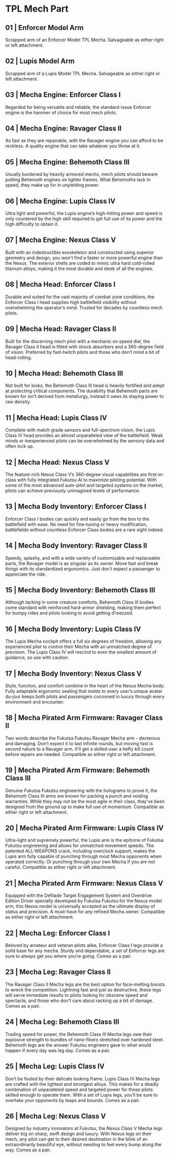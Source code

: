 
# TPL Mech Part

## 01 | Enforcer Model Arm

Scrapped arm of an Enforcer Model TPL Mecha. Salvageable as either right or left attachment.

## 02 | Lupis Model Arm

Scrapped arm of a Lupis Model TPL Mecha. Salvageable as either right or left attachment.

## 03 | Mecha Engine: Enforcer Class I

Regarded for being versatile and reliable, the standard-issue Enforcer engine is the hammer of choice for most mech pilots.

## 04 | Mecha Engine: Ravager Class II

As fast as they are repairable, with the Ravager engine you can afford to be reckless. A quality engine that can take whatever you throw at it.

## 05 | Mecha Engine: Behemoth Class III

Usually burdened by heavily armored mechs, mech pilots should beware putting Behemoth engines on lighter frames. What Behemoths lack in speed, they make up for in unyielding power.

## 06 | Mecha Engine: Lupis Class IV

Ultra light and powerful, the Lupis engine’s high-hitting power and speed is only countered by the high skill required to get full use of its power and the high difficulty to obtain it.

## 07 | Mecha Engine: Nexus Class V

Built with an indestructible exoskeleton and constructed using superior geometry and design, you won't find a faster or more powerful engine than the Nexus. The exterior shells are coded to mimic ultra hard cold-rolled titanium alloys, making it the most durable and sleek of all the engines.

## 08 | Mecha Head: Enforcer Class I

Durable and suited for the vast majority of combat zone conditions, the Enforcer Class I head supplies high battlefield visibility without overwhelming the operator’s mind. Trusted for decades by countless mech pilots.

## 09 | Mecha Head: Ravager Class II

Built for the discerning mech pilot with a mechanic on speed dial, the Ravager Class II head is fitted with shock absorbers and a 360-degree field of vision. Preferred by fast-twitch pilots and those who don’t mind a bit of head-rolling.

## 10 | Mecha Head: Behemoth Class III

Not built for looks, the Behemoth Class III head is heavily fortified and adept at protecting critical components. The durability that Behemoth parts are known for isn't derived from metallurgy, instead it owes its staying power to raw density.

## 11 | Mecha Head: Lupis Class IV

Complete with match grade sensors and full-spectrum vision, the Lupis Class IV head provides an almost unparalleled view of the battlefield. Weak minds or inexperienced pilots can be overwhelmed by the sensory data and often lock up.

## 12 | Mecha Head: Nexus Class V

The feature-rich Nexus Class V’s 360-degree visual capabilities are first-in-class with fully integrated Fukutsu AI to maximize piloting potential. With some of the most advanced auto-pilot and targeted systems on the market, pilots can achieve previously unimagined levels of performance.

## 13 | Mecha Body Inventory: Enforcer Class I

Enforcer Class I bodies can quickly and easily go from the box to the battlefield with ease. No need for fine-tuning or heavy modification, battlefields without countless Enforcer Class bodies are a rare sight indeed.

## 14 | Mecha Body Inventory: Ravager Class II

Speedy, splashy, and with a wide variety of customizable and replaceable parts, the Ravager model is as singular as its owner. Move fast and break things with its standardized ergonomics. Just don’t expect a passenger to appreciate the ride.

## 15 | Mecha Body Inventory: Behemoth Class III

Although lacking in some creature comforts, Behemoth Class III bodies come standard with reinforced hard-armor shielding, making them perfect for bumpy rides and pilots looking to avoid getting d’mezzed.

## 16 | Mecha Body Inventory: Lupis Class IV

The Lupis Mecha cockpit offers a full six degrees of freedom, allowing any experienced pilot to control their Mecha with an unmatched degree of precision. The Lupis Class IV will rescind to even the smallest amount of guidance, so use with caution.

## 17 | Mecha Body Inventory: Nexus Class V

Style, function, and comfort combine in the heart of the Nexus Mecha body. Fully adaptable ergonomic seating that molds to every user’s unique avatar du-jour keeps both pilots and passengers cocooned in luxury through every environment and encounter.

## 18 | Mecha Pirated Arm Firmware: Ravager Class II

Two words describe the Fukutsa Fukutsu Ravager Mecha arm - dexterous and damaging. Don’t expect it to last infinite rounds, but moving fast is second nature to a Ravager arm. It’ll get a skilled user a hefty kill count before repairs are needed. Compatible as either right or left attachment.

## 19 | Mecha Pirated Arm Firmware: Behemoth Class III

Genuine Fukutsa Fukutsu engineering with the holograms to prove it, the Behemoth Class III arms are known for packing a punch and voiding warranties. While they may not be the most agile in their class, they’ve been designed from the ground up to make full use of momentum. Compatible as either right or left attachment.

## 20 | Mecha Pirated Arm Firmware: Lupis Class IV

Ultra-light and supremely powerful, the Lupis arm is the epitome of Fukutsa Fukutsu engineering and allows for unmatched movement speeds. The patented ALL-WEAPONS crack, including overclock support, makes the Lupis arm fully capable of punching through most Mecha opponents when operated correctly. Or punching through your own Mecha if you are not careful. Compatible as either right or left attachment.

## 21 | Mecha Pirated Arm Firmware: Nexus Class V

Equipped with the Defilade Target Engagement System and Overdrive Edition Driver specially developed by Fukutsa Fukutsu for the Nexus model arm, this Nexus model is universally accepted as the ultimate display of status and precision. A must-have for any refined Mecha owner. Compatible as either right or left attachment.

## 22 | Mecha Leg: Enforcer Class I

Beloved by amateur and veteran pilots alike, Enforcer Class I legs provide a solid base for any mecha. Sturdy and dependable, a set of Enforcer legs are sure to always get you where you’re going. Comes as a pair.

## 23 | Mecha Leg: Ravager Class II

The Ravager Class II Mecha legs are the best option for face-melting boosts to wreck the competition. Lightning fast and just as destructive, these legs will serve immediate results to pilots looking for obscene speed and spectacle, and those who don’t care about racking up a bit of damage. Comes as a pair.

## 24 | Mecha Leg: Behemoth Class III

Trading speed for power, the Behemoth Class III Mecha legs owe their explosive strength to bundles of nano-fibers stretched over hardened steel. Behemoth legs are the answer Fukutsu engineers gave to what would happen if every day was leg day. Comes as a pair.

## 25 | Mecha Leg: Lupis Class IV

Don’t be fooled by their delicate looking frame. Lupis Class IV Mecha legs are crafted with the lightest and strongest alloys. This makes for a deadly combination of unparalleled speed and targeted power for those pilots skilled enough to operate them. With a set of Lupis legs, you’ll be sure to overtake your opponents by leaps and bounds. Comes as a pair.

## 26 | Mecha Leg: Nexus Class V

Designed by industry innovators at Fukutsu, the Nexus Class V Mecha legs deliver big on sharp, swift design and luxury. With Nexus legs on their mech, any pilot can get to their desired destination in the blink of an extraordinarily beautiful eye, without needing to feel every bump along the way. Comes as a pair.